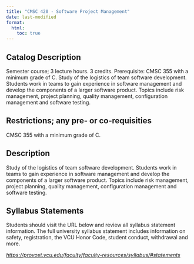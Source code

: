 ```yaml
---
title: "CMSC 420 - Software Project Management"
date: last-modified
format:
  html:
    toc: true
---
```


## Catalog Description

Semester course; 3 lecture hours. 3 credits. Prerequisite: CMSC 355 with a minimum grade of C. Study of the logistics of team software development. Students work in teams to gain experience in software management and develop the components of a larger software product. Topics include risk management, project planning, quality management, configuration management and software testing.


## Restrictions; any pre- or co-requisities
 
CMSC 355 with a minimum grade of C.

## Description

Study of the logistics of team software development. Students work in teams to gain experience in software management and develop the components of a larger software product. Topics include risk management, project planning, quality management, configuration management and software testing.

## Syllabus Statements

Students should visit the URL below and review all syllabus statement information. The full university syllabus statement includes information on safety, registration, the VCU Honor Code, student conduct, withdrawal and more.

*<https://provost.vcu.edu/faculty/faculty-resources/syllabus/#statements>*


